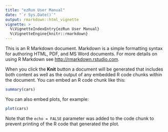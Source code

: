 ```yaml
---
title: "ezRun User Manual"
date: "`r Sys.Date()`"
output: rmarkdown::html_vignette
vignette: >
  %\VignetteIndexEntry{ezRun User Manual}
  %\VignetteEngine{knitr::rmarkdown}
---
```


This is an R Markdown document. Markdown is a simple formatting syntax for authoring HTML, PDF, and MS Word documents. For more details on using R Markdown see <http://rmarkdown.rstudio.com>.

When you click the **Knit** button a document will be generated that includes both content as well as the output of any embedded R code chunks within the document. You can embed an R code chunk like this:

```r
summary(cars)
```

You can also embed plots, for example:

```r
plot(cars)
```

Note that the `echo = FALSE` parameter was added to the code chunk to prevent printing of the R code that generated the plot.
